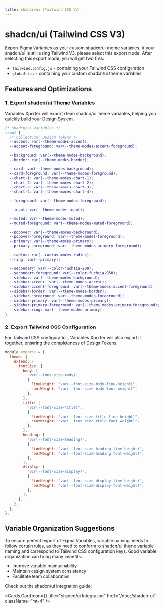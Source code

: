 ```yaml
---
title: shadcn/ui (Tailwind CSS V3)
---
```



# shadcn/ui (Tailwind CSS V3)

Export Figma Variables as your custom shadcn/ui theme variables. If your shadcn/ui is still using Tailwind V3, please select this export mode. After selecting this export mode, you will get two files:

- `tailwind.config.js` - containing your Tailwind CSS configuration
- `global.css` - containing your custom shadcn/ui theme variables

## Features and Optimizations

### 1. Export shadcn/ui Theme Variables

Variables Xporter will export clean shadcn/ui theme variables, helping you quickly build your Design System.

```css
/* shadcn/ui Variables */
:root {
  /* Collection: Design Tokens */
  --accent: var(--theme-modes-accent);
  --accent-foreground: var(--theme-modes-accent-foreground);

  --background: var(--theme-modes-background);
  --border: var(--theme-modes-border);

  --card: var(--theme-modes-background);
  --card-foreground: var(--theme-modes-foreground);
  --chart-1: var(--theme-modes-chart-1);
  --chart-2: var(--theme-modes-chart-2);
  --chart-3: var(--theme-modes-chart-3);
  --chart-4: var(--theme-modes-chart-4);

  --foreground: var(--theme-modes-foreground);

  --input: var(--theme-modes-input);

  --muted: var(--theme-modes-muted);
  --muted-foreground: var(--theme-modes-muted-foreground);

  --popover: var(--theme-modes-background);
  --popover-foreground: var(--theme-modes-foreground);
  --primary: var(--theme-modes-primary);
  --primary-foreground: var(--theme-modes-primary-foreground);

  --radius: var(--radius-modes-radius);
  --ring: var(--primary);

  --secondary: var(--color-fuchsia-200);
  --secondary-foreground: var(--color-fuchsia-950);
  --sidebar: var(--theme-modes-background);
  --sidebar-accent: var(--theme-modes-accent);
  --sidebar-accent-foreground: var(--theme-modes-accent-foreground);
  --sidebar-border: var(--theme-modes-border);
  --sidebar-foreground: var(--theme-modes-foreground);
  --sidebar-primary: var(--theme-modes-primary);
  --sidebar-primary-foreground: var(--theme-modes-primary-foreground);
  --sidebar-ring: var(--theme-modes-primary);
}
```

### 2. Export Tailwind CSS Configuration

For Tailwind CSS configuration, Variables Xporter will also export it together, ensuring the completeness of Design Tokens.

```javascript
module.exports = {
  theme: {
    extend: {
      fontSize: {
        body: [
          "var(--font-size-body)",
          {
            lineHeight: "var(--font-size-body-line-height)",
            fontWeight: "var(--font-size-body-font-weight)",
          },
        ],
        title: [
          "var(--font-size-title)",
          {
            lineHeight: "var(--font-size-title-line-height)",
            fontWeight: "var(--font-size-title-font-weight)",
          },
        ],
        heading: [
          "var(--font-size-heading)",
          {
            lineHeight: "var(--font-size-heading-line-height)",
            fontWeight: "var(--font-size-heading-font-weight)",
          },
        ],
        display: [
          "var(--font-size-display)",
          {
            lineHeight: "var(--font-size-display-line-height)",
            fontWeight: "var(--font-size-display-font-weight)",
          },
        ],
      },
    },
  },
};
```

## Variable Organization Suggestions

To ensure perfect export of Figma Variables, variable naming needs to follow certain rules, as they need to conform to shadcn/ui theme variable naming and correspond to Tailwind CSS configuration keys. Good variable organization can bring many benefits:

- Improve variable maintainability
- Maintain design system consistency
- Facilitate team collaboration

Check out the shadcn/ui integration guide:

<Cards.Card
  icon={<BookOpenCheck />}
  title="shadcn/ui Integration"
  href="/docs/shadcn-ui"
  className="mt-4"
/> 